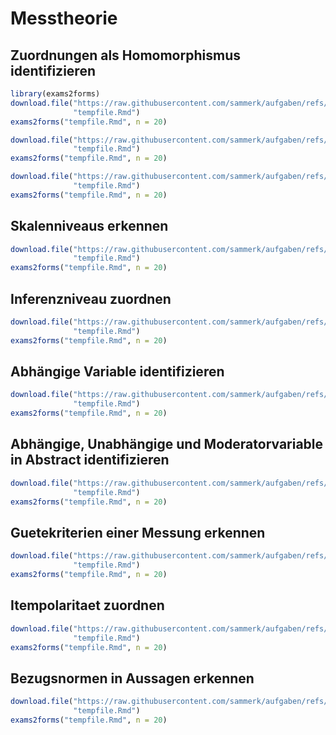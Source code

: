 # Messtheorie
## Zuordnungen als Homomorphismus identifizieren
```r
library(exams2forms)
download.file("https://raw.githubusercontent.com/sammerk/aufgaben/refs/heads/master/messtheorie/messung-als-homomorphismus/exams/messung-als-homomorphismus-geschlecht.Rmd",
              "tempfile.Rmd")
exams2forms("tempfile.Rmd", n = 20)
```

```r
download.file("https://raw.githubusercontent.com/sammerk/aufgaben/refs/heads/master/messtheorie/messung-als-homomorphismus/exams/messung-als-homomorphismus-grundschulempfehlung.Rmd",
              "tempfile.Rmd")
exams2forms("tempfile.Rmd", n = 20)
```

```r
download.file("https://raw.githubusercontent.com/sammerk/aufgaben/refs/heads/master/messtheorie/messung-als-homomorphismus/exams/messung-als-homomorphismus-klausurleistung.Rmd",
              "tempfile.Rmd")
exams2forms("tempfile.Rmd", n = 20)
```


## Skalenniveaus erkennen
```r
download.file("https://raw.githubusercontent.com/sammerk/aufgaben/refs/heads/master/messtheorie/skalenniveau-erkennen/exams/skalenniveau-erkennen.Rmd",
              "tempfile.Rmd")
exams2forms("tempfile.Rmd", n = 20)
```

## Inferenzniveau zuordnen
```r
download.file("https://raw.githubusercontent.com/sammerk/aufgaben/refs/heads/master/messtheorie/inferenzniveau-erkennen/exams/inferenzniveau-erkennen.Rmd",
              "tempfile.Rmd")
exams2forms("tempfile.Rmd", n = 20)
```

## Abhängige Variable identifizieren
```r
download.file("https://raw.githubusercontent.com/sammerk/aufgaben/refs/heads/master/messtheorie/av-identifizieren/exams/av-identifizieren.Rmd",
              "tempfile.Rmd")
exams2forms("tempfile.Rmd", n = 20)
```



## Abhängige, Unabhängige und Moderatorvariable in Abstract identifizieren
```r
download.file("https://raw.githubusercontent.com/sammerk/aufgaben/refs/heads/master/messtheorie/av-uv-mov-identifizieren-text/exams/av-uv-mov-identifizieren-text.Rmd",
              "tempfile.Rmd")
exams2forms("tempfile.Rmd", n = 20)
```


## Guetekriterien einer Messung erkennen
```r
download.file("https://raw.githubusercontent.com/sammerk/aufgaben/refs/heads/master/messtheorie/guetekriterien-einer-messung-erkennen/exams/guetekriterien-einer-messung-erkennen.Rmd",
              "tempfile.Rmd")
exams2forms("tempfile.Rmd", n = 20)
```


## Itempolaritaet zuordnen
```r
download.file("https://raw.githubusercontent.com/sammerk/aufgaben/refs/heads/master/messtheorie/itempolaritaet-erkennen/exams/itempolaritaet-erkennen.Rmd",
              "tempfile.Rmd")
exams2forms("tempfile.Rmd", n = 20)
```


## Bezugsnormen in Aussagen erkennen
```r
download.file("https://raw.githubusercontent.com/sammerk/aufgaben/refs/heads/master/messtheorie/bezugsnormen-erkennen/exams/bezugsnormen-erkennen.Rmd",
              "tempfile.Rmd")
exams2forms("tempfile.Rmd", n = 20)
```

